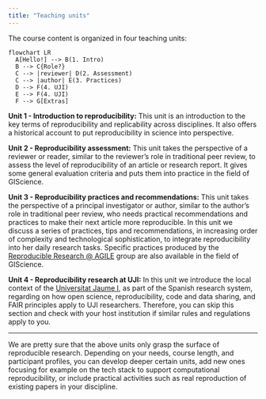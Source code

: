 ```yaml
---
title: "Teaching units"
---
```


The course content is organized in four teaching units:

```mermaid
flowchart LR
  A[Hello!] --> B(1. Intro)
  B --> C{Role?}
  C --> |reviewer| D(2. Assessment)
  C --> |author| E(3. Practices)
  D --> F(4. UJI)
  E --> F(4. UJI)
  F --> G[Extras]
```


**Unit 1 - Introduction to reproducibility:** This unit is an introduction to the key terms of reproducibility and replicability across disciplines. It also offers a historical account to put reproducibility in science into perspective.

**Unit 2 - Reproducibility assessment:** This unit takes the perspective of a reviewer or reader, similar to the reviewer's role in traditional peer review, to assess the level of reproducibility of an article or research report. It gives some general evaluation criteria and puts them into practice in the field of GIScience.

**Unit 3 - Reproducibility practices and recommendations:** This unit takes the perspective of a principal investigator or author, similar to the author's role in traditional peer review, who needs practical recommendations and practices to make their next article more reproducible. In this unit we discuss a series of practices, tips and recommendations, in increasing order of complexity and technological sophistication, to integrate reproducibility into her daily research tasks. Specific practices produced by the [Reproducible Research @ AGILE](https://reproducible-agile.github.io/) group are also available in the field of GIScience.

**Unit 4 - Reproducibility research at UJI:** 
In this unit we introduce the local context of the [Universitat Jaume I](https://www.uji.es/), as part of the Spanish research system, regarding on how  open science, reproducibility, code and data sharing, and FAIR principles apply to UJI researchers. Therefore, you can skip this section and check with your host institution if similar rules and regulations apply to you.


---

We are pretty sure that the above units only grasp the surface of reproducible  research. Depending on your needs, course length, and participant profiles, you can develop deeper certain units, add new ones focusing for example on the tech stack to support computational reproducibility, or include practical activities such as real reproduction of existing papers in your discipline.
